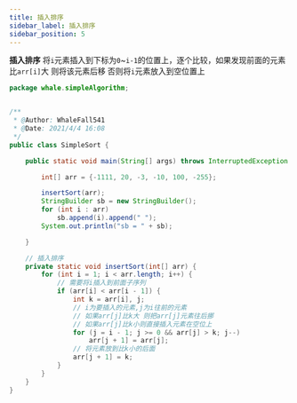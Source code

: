 ```yaml
---
title: 插入排序
sidebar_label: 插入排序
sidebar_position: 5
---
```


**插入排序**
将`i`元素插入到下标为`0`~`i-1`的位置上，逐个比较，如果发现前面的元素比`arr[i]`大
则将该元素后移 否则将`i`元素放入到空位置上

```java
package whale.simpleAlgorithm;


/**
 * @Author: WhaleFall541
 * @Date: 2021/4/4 16:08
 */
public class SimpleSort {

    public static void main(String[] args) throws InterruptedException {

        int[] arr = {-1111, 20, -3, -10, 100, -255};

        insertSort(arr);
        StringBuilder sb = new StringBuilder();
        for (int i : arr)
            sb.append(i).append(" ");
        System.out.println("sb = " + sb);

    }

    // 插入排序
    private static void insertSort(int[] arr) {
        for (int i = 1; i < arr.length; i++) {
            // 需要将i插入到前面子序列
            if (arr[i] < arr[i - 1]) {
                int k = arr[i], j;
                // i为要插入的元素,j为i往前的元素
                // 如果arr[j]比k大 则把arr[j]元素往后挪
                // 如果arr[j]比k小则直接插入元素在空位上
                for (j = i - 1; j >= 0 && arr[j] > k; j--)
                    arr[j + 1] = arr[j];
                // 将元素放到比k小的后面
                arr[j + 1] = k;
            }
        }
    }
}

```




